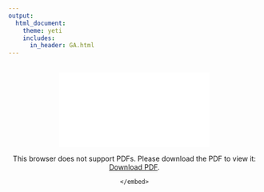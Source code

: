 ```yaml
---
output: 
  html_document:
    theme: yeti
    includes:
      in_header: GA.html
---
```

<center>
<br>
<object data="/Images/SeanNoahCV2019.pdf" type="application/pdf" width="800px" height="800px">
    <embed src="/Images/SeanNoahCV2020.pdf">
        <p>This browser does not support PDFs. Please download the PDF to view it: <a href="/Images/SeanNoahCVDec2018.pdf">Download PDF</a>.</p>
    </embed>
</object>
